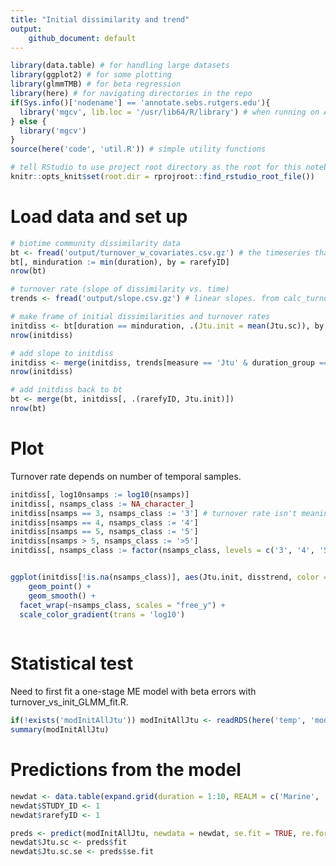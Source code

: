 ```yaml
---
title: "Initial dissimilarity and trend"
output: 
    github_document: default
---
```


```r
library(data.table) # for handling large datasets
library(ggplot2) # for some plotting
library(glmmTMB) # for beta regression
library(here) # for navigating directories in the repo
if(Sys.info()['nodename'] == 'annotate.sebs.rutgers.edu'){
  library('mgcv', lib.loc = '/usr/lib64/R/library') # when running on Annotate. Need to load 1.8-26, not 1.8-33, for geom_smooth() in ggplot
} else {
  library('mgcv')
}
source(here('code', 'util.R')) # simple utility functions

# tell RStudio to use project root directory as the root for this notebook. Needed since we are storing code in a separate directory.
knitr::opts_knit$set(root.dir = rprojroot::find_rstudio_root_file()) 

```

# Load data and set up
```r
# biotime community dissimilarity data
bt <- fread('output/turnover_w_covariates.csv.gz') # the timeseries that pass QA/QC. from assemble_turnover_covariates.Rmd
bt[, minduration := min(duration), by = rarefyID]
nrow(bt)

# turnover rate (slope of dissimilarity vs. time)
trends <- fread('output/slope.csv.gz') # linear slopes. from calc_turnover.R

# make frame of initial dissimilarities and turnover rates
initdiss <- bt[duration == minduration, .(Jtu.init = mean(Jtu.sc)), by = .(REALM, rarefyID)] # initial dissimilarities
nrow(initdiss)

# add slope to initdiss
initdiss <- merge(initdiss, trends[measure == 'Jtu' & duration_group == 'All'], by = 'rarefyID')
nrow(initdiss)

# add initdiss back to bt
bt <- merge(bt, initdiss[, .(rarefyID, Jtu.init)])
nrow(bt)

```

# Plot
Turnover rate depends on number of temporal samples.
```r
initdiss[, log10nsamps := log10(nsamps)]
initdiss[, nsamps_class := NA_character_]
initdiss[nsamps == 3, nsamps_class := '3'] # turnover rate isn't meaningful for <3 samples, since need at least 2 dissimilarity values
initdiss[nsamps == 4, nsamps_class := '4']
initdiss[nsamps == 5, nsamps_class := '5']
initdiss[nsamps > 5, nsamps_class := '>5']
initdiss[, nsamps_class := factor(nsamps_class, levels = c('3', '4', '5', '>5'))]


ggplot(initdiss[!is.na(nsamps_class)], aes(Jtu.init, disstrend, color = year2 - year1)) +
    geom_point() +
    geom_smooth() +
  facet_wrap(~nsamps_class, scales = "free_y") +
  scale_color_gradient(trans = 'log10')
  
```

# Statistical test
Need to first fit a one-stage ME model with beta errors with turnover_vs_init_GLMM_fit.R.
```r
if(!exists('modInitAllJtu')) modInitAllJtu <- readRDS(here('temp', 'modInitAllJtu.rds')) # Fit by code/turnover_vs_init_GLMM_fit.R
summary(modInitAllJtu)
```


# Predictions from the model
```r
newdat <- data.table(expand.grid(duration = 1:10, REALM = c('Marine', 'Terrestrial', 'Freshwater'), Jtu.init = seq(0,1, length.out = 5)))
newdat$STUDY_ID <- 1
newdat$rarefyID <- 1

preds <- predict(modInitAllJtu, newdata = newdat, se.fit = TRUE, re.form = NA, allow.new.levels=TRUE, type = 'response')
newdat$Jtu.sc <- preds$fit
newdat$Jtu.sc.se <- preds$se.fit


```